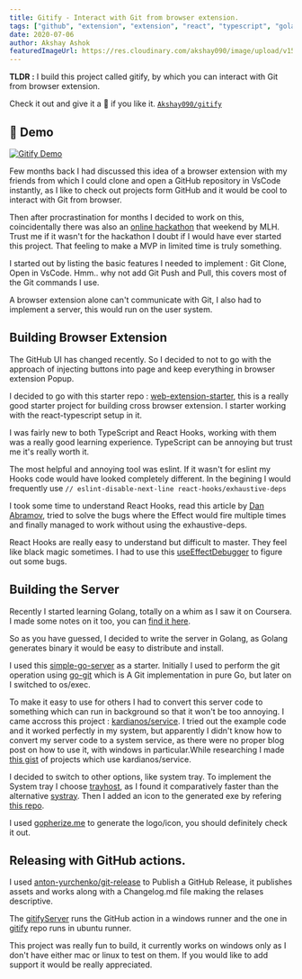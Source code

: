 ```yaml
---
title: Gitify - Interact with Git from browser extension.
tags: ["github", "extension", "extension", "react", "typescript", "golang"]
date: 2020-07-06
author: Akshay Ashok
featuredImageUrl: https://res.cloudinary.com/akshay090/image/upload/v1597571224/Portfolio_Assets/gitify.png
---
```


**TLDR :** I build this project called gitify, by which you can interact with Git from browser extension. 

Check it out and give it a 🌟 if you like it.
[`Akshay090/gitify`](https://github.com/Akshay090/gitify)

## 🎥 Demo

[![Gitify Demo](https://raw.githubusercontent.com/Akshay090/gitify/master/.github/images/demo.jpg)](https://player.vimeo.com/video/435355152 "Gitify Demo")


Few months back I had discussed this idea of a browser extension with my friends from which I could clone and open a GitHub repository in VsCode instantly, as I like to check out projects form GitHub and it would be cool to interact with Git from browser.

Then after procrastination for months I decided to work on this, coincidentally there was also an [online hackathon](https://github.com/Akshay090/gitify) that weekend by MLH. Trust me if it wasn't for the hackathon I doubt if I would have ever started this project. That feeling to make a MVP in limited time is truly something. 

I started out by listing the basic features I needed to implement : Git Clone, Open in VsCode. Hmm.. why not add Git Push and Pull, this covers most of the Git commands I use.

A browser extension alone can't communicate with Git, I also had to implement a server, this would run on the user system.

## Building Browser Extension

The GitHub UI has changed recently. So I decided to not to go with the approach of injecting buttons into page and keep everything in browser extension Popup.

I decided to go with this starter repo : [web-extension-starter](https://github.com/abhijithvijayan/web-extension-starter), this is a really good starter project for building cross browser extension. I starter working with the react-typescript setup in it.

I was fairly new to both TypeScript and React Hooks, working with them was a really good learning experience. TypeScript can be annoying but trust me it's really worth it.

The most helpful and annoying tool was eslint. If it wasn't for eslint my Hooks code would have looked completely different. In the begining I would frequently use
 ```// eslint-disable-next-line react-hooks/exhaustive-deps ``` 

I took some time to understand React Hooks, read this article by [Dan Abramov](https://overreacted.io/a-complete-guide-to-useeffect/), tried to solve the bugs where the Effect would fire multiple times and finally managed to work without using the exhaustive-deps. 

React Hooks are really easy to understand but difficult to master. They feel like black magic sometimes. I had to use this [useEffectDebugger](https://github.com/Akshay090/gitify/blob/fd3285391da652b5ad1ebaa1d05fa0986cef29f0/source/utils/index.ts#L95) to figure out some bugs.

## Building the Server

Recently I started learning Golang, totally on a whim as I saw it on Coursera. I made some notes on it too, you can [find it here](https://github.com/Akshay090/golang-notes). 

So as you have guessed, I decided to write the server in Golang, as Golang generates binary it would be easy to distribute and install. 

I used this [simple-go-server](https://github.com/enricofoltran/simple-go-server) as a starter. Initially I used to perform the git operation using [go-git](https://github.com/go-git/go-git) which is A Git implementation in pure Go, but later on I switched to os/exec.

To make it easy to use for others I had to convert this server code to something which can run in background so that it won't be too annoying. I came accross this project : [kardianos/service](https://github.com/kardianos/service). I tried out the example code and it worked perfectly in my system, but apparently I didn't know how to convert my server code to a system service, as there were no proper blog post on how to use it, with windows in particular.While researching I made [this gist](https://gist.github.com/Akshay090/d4f2e0f91a99b516d9d638a1e1a60a0d) of projects which use kardianos/service. 

I decided to switch to other options, like system tray.
To implement the System tray I choose [trayhost](https://github.com/cratonica/trayhost), as I found it comparatively faster than the alternative [systray](https://github.com/getlantern/systray). Then I added an icon to the generated exe by refering [this repo](https://gitlab.com/gozoo/rc-demo).

I used [gopherize.me](https://gopherize.me/) to generate the logo/icon, you should definitely check it out.

## Releasing with GitHub actions.

I used [anton-yurchenko/git-release](https://github.com/anton-yurchenko/git-release) to Publish a GitHub Release, it publishes assets and works along with a Changelog.md file making the relases descriptive.

The [gitifyServer](https://github.com/Akshay090/gitifyServer) runs the GitHub action in a windows runner and the one in [gitify](https://github.com/Akshay090/gitify) repo runs in ubuntu runner.

This project was really fun to build, it currently works on windows only as I don't have either mac or linux to test on them. If you would like to add support it would be really appreciated.  

